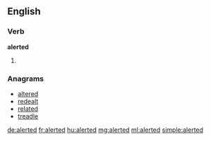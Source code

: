 ==English==

===Verb===
'''alerted'''

# {{past of|alert}}

===Anagrams===
* [[altered#English|altered]]
* [[redealt#English|redealt]]
* [[related#English|related]]
* [[treadle#English|treadle]]

[[de:alerted]]
[[fr:alerted]]
[[hu:alerted]]
[[mg:alerted]]
[[ml:alerted]]
[[simple:alerted]]